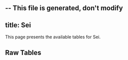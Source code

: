 -- This file is generated, don't modify
---
title: Sei
---



This page presents the available tables for Sei.


## Raw Tables
<Table data={json} tag="raw_table"/>
    


    